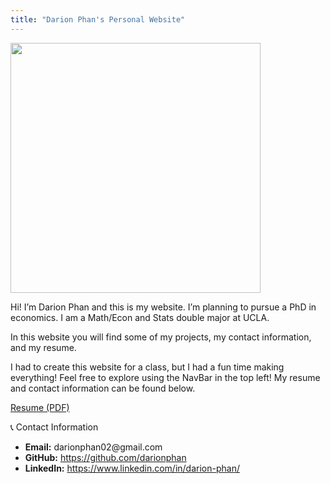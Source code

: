 ```yaml
---
title: "Darion Phan's Personal Website"
---
```


![](darion_phan_headshot.jpg){fig-align="center" width="400"}

Hi! I'm Darion Phan and this is my website. I'm planning to pursue a PhD in economics. I am a Math/Econ and Stats double major at UCLA.

In this website you will find some of my projects, my contact information, and my resume.

I had to create this website for a class, but I had a fun time making everything! Feel free to explore using the NavBar in the top left! My resume and contact information can be found below.

[Resume (PDF)](Darion%20Phan%20Fall%202024%20Resume.pdf){target="\_blank"}

📞 Contact Information

-   **Email:** darionphan02\@gmail.com
-   **GitHub:** <https://github.com/darionphan>
-   **LinkedIn:** <https://www.linkedin.com/in/darion-phan/>
